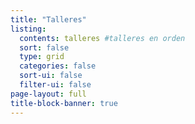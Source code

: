 ```yaml
---
title: "Talleres"
listing:
  contents: talleres #talleres en orden 
  sort: false
  type: grid
  categories: false
  sort-ui: false
  filter-ui: false
page-layout: full
title-block-banner: true
---
```

